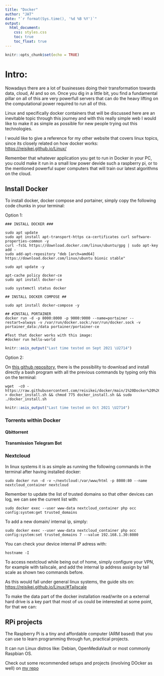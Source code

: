 ```yaml
---
title: "Docker"
author: "JAT"
date: "`r format(Sys.time(), '%d %B %Y')`"
output:
  html_document:
    css: styles.css
    toc: true
    toc_float: true
---
```



```r
knitr::opts_chunk$set(echo = TRUE)
```


# Intro:

Nowadays there are a lot of businesses doing their transformation towards data, cloud, AI and so on. Once you dig in a little bit, you find a fundamental pillar on all of this are very powerfull servers that can do the heavy lifting on the computational power required to run all of this.

Linux and specifically docker containers that will be discussed here are an inevitable topic through this journey and with this really simple web I would like to make it as simple as possible for new people trying out this technologies.

I would like to give a reference for my other website that covers linux topics, since its closely related on how docker works: <https://reisikei.github.io/Linux/>

Remember that whatever application you get to run in Docker in your PC, you could make it run in a small low power devide such a raspberry pi, or to the mentioned powerful super computers that will train our latest algorithms on the cloud.


## Install Docker

To install docker, docker compose and portainer, simply copy the following code chunks in your terminal:


Option 1:

```
### INSTALL DOCKER ### 

sudo apt update
sudo apt install apt-transport-https ca-certificates curl software-properties-common -y
curl -fsSL https://download.docker.com/linux/ubuntu/gpg | sudo apt-key add -
sudo add-apt-repository "deb [arch=amd64] https://download.docker.com/linux/ubuntu bionic stable"

sudo apt update -y

apt-cache policy docker-ce
sudo apt install docker-ce

sudo systemctl status docker

## INSTALL DOCKER COMPOSE ##

sudo apt install docker-compose -y

## #INSTALL PORTAINER
docker run -d -p 8000:8000 -p 9000:9000 --name=portainer --restart=always -v /var/run/docker.sock:/var/run/docker.sock -v portainer_data:/data portainer/portainer-ce

#Test that docker works with this image:
#docker run hello-world
```

```r
knitr::asis_output("Last time tested on Sept 2021 \U2714")
```

Option 2:

On [this github repository](https://github.com/reisikei/docker/blob/main/1%20Docker%20%26%20%20Docker%20compose%20%26%20Portainer), there is the possibility to download and install directly a bash program with all the previous commands by typing only this on the terminal:

```
wget  -cO - https://raw.githubusercontent.com/reisikei/docker/main/1%20Docker%20%26%20%20Docker%20compose%20%26%20Portainer > docker_install.sh && chmod 775 docker_install.sh && sudo ./docker_install.sh
```

```r
knitr::asis_output("Last time tested on Oct 2021 \U2714")
```

### Torrents within Docker

#### Qbittorrent

#### Transmission Telegram Bot

### Nextcloud

In linux systems it is as simple as running the following commands in the terminal after having installed docker:

```
sudo docker run -d -v ~/nextcloud:/var/www/html -p 8080:80 --name nextcloud_container nextcloud 

```

Remember to update the list of trusted domains so that other devices can log, we can see the current list with:

```
sudo docker exec --user www-data nextcloud_container php occ config:system:get trusted_domains
```

To add a new domain/ internal ip, simply:

```
sudo docker exec --user www-data nextcloud_container php occ config:system:set trusted_domains 7 --value 192.168.1.30:8080

```

You can check your device internal IP adress with:

```
hostname -I
```

To access nextcloud while being out of home, simply configure your VPN, for example with tailscale, and add the internal Ip address assign by tail scale as shown two commands before.

As this would fall under general linux systems, the guide sits on: <https://reisikei.github.io/Linux/#Tailscale>

To make the data part of the docker installation read/write on a external hard drive is a key part that most of us could be interested at some point, for that we can:


## RPi projects


The Raspberry Pi is a tiny and affordable computer (ARM based) that you can use to learn programming through fun, practical projects. 

It can run Linux distros like: Debian, OpenMediaVault or most commonly Raspbian OS.

Check out some recommended setups and projects (involving DOcker as well) on [my repo](https://reisikei.github.io/RPi/)



